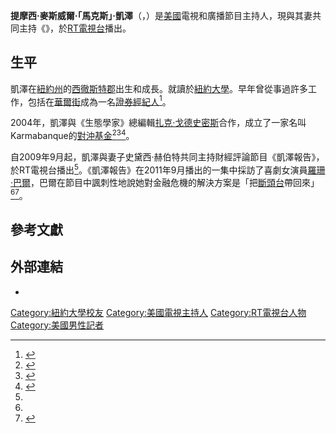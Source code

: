 {{noteTA|zh-hans:扎克;zh-hant:扎克;zh-tw:柴克;|zh-hant:戈德史密斯;zh-hans:戈德史密斯;zh-tw:高史密斯;
}}
{{藝人
| 姓名 = 馬克斯·凱澤
| 類型 = 節目主持
| 圖片 = Max keiser in a london taxi.jpg
| 圖片尺寸 = 
| 圖片簡介 = 
| 國籍 = 
| 出生日期 = {{birth date and age|1960|1|23}}
| 出生地點 = {{美國}}[[紐約州|紐約州]][[西徹斯特郡|西徹斯特郡]][[新羅謝爾_(紐約州)|新羅謝爾]]
| 母校 = [[紐約大學|紐約大學]]
| 職業 = 節目主持人
| 配偶 = {{link-de|史黛西·赫伯特|Stacy Herbert}}
| IMDb = 0445169
}}
'''提摩西·麥斯威爾·「馬克斯」·凱澤'''（{{lang-en|Timothy Maxwell "Max" Keiser}}，{{bd|1960年|1月23日||}}）是[[美國|美國]]電視和廣播節目主持人，現與其妻{{link-de|史黛西·赫伯特|Stacy Herbert}}共同主持《{{le|凱澤報告|Keiser Report}}》，於[[RT電視台|RT電視台]]播出。

== 生平 ==

凱澤在[[紐約州|紐約州]]的[[西徹斯特郡|西徹斯特郡]]出生和成長。就讀於[[紐約大學|紐約大學]]。早年曾從事過許多工作，包括在[[華爾街|華爾街]]成為一名[[證券經紀人|證券經紀人]]<ref name=":0">{{Cite web|title=Max Keiser: 'Barack Obama is clueless. Mitt Romney will bankrupt the|url=https://www.independent.co.uk/news/world/americas/max-keiser-barack-obama-clueless-mitt-romney-will-bankrupt-country-8269633.html|accessdate=2021-02-02|date=2012-11-05|work=The Independent|language=en|archive-date=2021-05-16|archive-url=https://web.archive.org/web/20210516080820/https://www.independent.co.uk/news/world/americas/max-keiser-barack-obama-clueless-mitt-romney-will-bankrupt-country-8269633.html|dead-url=no}}</ref>。

2004年，凱澤與《生態學家》總編輯[[扎克·戈德史密斯|扎克·戈德史密斯]]合作，成立了一家名叫Karmabanque的[[對沖基金|對沖基金]]<ref>{{Cite web|title=Campaign aims to hit Coke where it hurts|url=https://www.theguardian.com/business/2004/nov/25/2|accessdate=2021-02-02|date=2004-11-25|last=Marinko|first=Paul|publisher=the Guardian|language=en|archive-date=2021-05-04|archive-url=https://web.archive.org/web/20210504115347/http://www.theguardian.com/business/2004/nov/25/2|dead-url=no}}</ref><ref>{{Cite web|title=Hedge Funds Banking on Social and Moral Issues|url=https://www.washingtonpost.com/wp-dyn/articles/A25215-2004Dec24.html|accessdate=2021-02-02|date=2004-12-25|publisher=Washington Post|language=en|archive-date=2021-02-11|archive-url=https://web.archive.org/web/20210211070117/https://www.washingtonpost.com/wp-dyn/articles/A25215-2004Dec24.html|dead-url=no}}</ref><ref>{{Cite web|title=Notebook: Iconic dotcom has lost its way|url=https://www.theguardian.com/business/2004/nov/26/9|accessdate=2021-02-02|date=2004-11-26|publisher=the Guardian|language=en|archive-date=2017-12-23|archive-url=https://web.archive.org/web/20171223102355/https://www.theguardian.com/business/2004/nov/26/9|dead-url=no}}</ref>。

自2009年9月起，凱澤與妻子史黛西·赫伯特共同主持財經評論節目《凱澤報告》，於RT電視台播出<ref name=":0" />。《凱澤報告》在2011年9月播出的一集中採訪了喜劇女演員[[羅珊·巴爾|羅珊·巴爾]]，巴爾在節目中諷刺性地說她對金融危機的解決方案是「把[[斷頭台|斷頭台]]帶回來」<ref name=":0" /><ref>{{Cite web|title=Roseanne Barr: 'Guilty' Wall Street Bankers Should Be Sent to Reeducation Camps or Beheaded|url=https://www.foxnews.com/entertainment/roseanne-barr-guilty-wall-street-bankers-should-be-sent-to-reeducation-camps-or-beheaded|accessdate=2021-02-02|date=2015-03-26|work=Fox News|language=en-US|archive-date=2021-03-02|archive-url=https://web.archive.org/web/20210302175645/https://www.foxnews.com/entertainment/roseanne-barr-guilty-wall-street-bankers-should-be-sent-to-reeducation-camps-or-beheaded|dead-url=no}}</ref>。

== 參考文獻 ==
<references />

== 外部連結 ==
{{Commons category|Max Keiser}}

* {{IMDb name|nm0445169}}

{{authority control}}

{{DEFAULTSORT:Keiser, Max}}
[[Category:紐約大學校友|Category:紐約大學校友]]
[[Category:美國電視主持人|Category:美國電視主持人]]
[[Category:RT電視台人物|Category:RT電視台人物]]
[[Category:美國男性記者|Category:美國男性記者]]